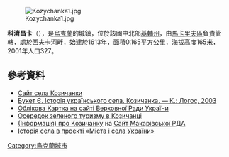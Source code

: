 [[Image:Kozychanka1.jpg|right]]

{{coord|50|15|9|N|29|46|40|E|scale:30000|display=title}}

'''科濟昌卡'''（{{lang-uk|Козичанка}}），是[[烏克蘭|烏克蘭]]的城鎮，位於該國中北部[[基輔州|基輔州]]，由[[馬卡里夫區|馬卡里夫區]]負責管轄，處於[[西夫卡河_(伊爾平河支流)|西夫卡河]]畔，始建於1613年，面積0.165平方公里，海拔高度165米，2001年人口327。

==參考資料==
* [https://web.archive.org/web/20120517124455/http://kozichanka.com.ua/ Сайт села Козичанки]
* [http://buket.ucoz.com/load/0-0-0-36-20 Букет Є. Історія українського села. Козичанка. — К.: Логос, 2003]
* [http://w1.c1.rada.gov.ua/pls/z7502/A005?rdat1=19.05.2011&rf7571=16026 Облікова Картка на сайті Верховної Ради України]
* [https://web.archive.org/web/20111003061752/http://katerinka.com.ua/ Осередок зеленого туризму в Козичанці]
* [http://adm.makariv.org/index.php?option=com_content&view=article&id=200 (Інформація) про Козичанку]{{Dead link|date=2018年6月 |bot=InternetArchiveBot |fix-attempted=no }} на [https://web.archive.org/web/20150402000656/http://adm.makariv.org/ Сайт Макарівської РДА]
* [https://web.archive.org/web/20100607050646/http://who-is-who.com.ua/bookmaket/miskiev2006/9/183.html Історія села в проекті «Міста і села України»]

{{Ukraine-geo-stub}}
[[Category:烏克蘭城市|Category:烏克蘭城市]]